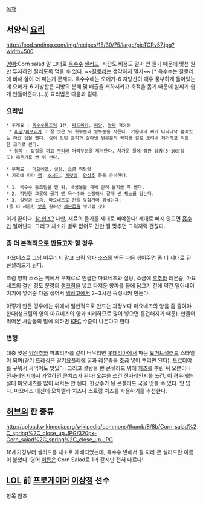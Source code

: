 [[목차]]
== 서양식 [[요리]] ==
http://food.sndimg.com/img/recipes/15/30/75/large/picTCRv57.jpg?width=500

[[영어]]:Corn salad
말 그대로 [[옥수수]] [[샐러드]]. 시간도 비용도 얼마 안 들기 때문에 몇천 원만 투자하면 질리도록 먹을 수 있다. ~~[[칼로리]]는 생각하지 말자~~ [* 옥수수는 칼로리에 비해 살이 더 찌는게 문제다. 옥수수에는 오메가-6 지방산이 매우 풍부하게 들어있는데 오메가-6 지방산은 지방의 분해 및 배출을 저하시키고 축적을 돕기 때문에 살찌기 쉽게 만들어준다.(...)] 요리법은 다음과 같다.

=== 요리법 ===
 * 주재료 : [[옥수수]][[통조림]] 1캔, [[파프리카]], [[피망]], [[양파]] 적당량
  * [[피망]]/[[파프리카]] : 잘 씻은 뒤 윗부분과 밑부분을 자른다. 가운데의 씨가 다닥다닥 붙어있는 하얀 심을 뺀다. 심이 있던 흔적과 잘라낸 윗부분의 꼭지를 칼로 도려내 제거하고 적당한 크기로 썬다.
  * [[양파]] : 껍질을 까고 [[뿌리]]와 머리부분을 제거한다. 차가운 물에 잠깐 담궈(5~10분정도) 매운기를 뺀 뒤 썬다.

 * 부재료 : [[마요네즈]], [[설탕]], [[소금]] 적당량
 * 기호에 따라 [[햄]], [[소시지]], [[게맛살]], [[양상추]] 등을 준비한다.

 * 1. 옥수수 통조림을 딴 뒤, 내용물을 체에 받혀 물기를 꼭 뺀다.
 * 2. 적당한 그릇에 물기 뺀 옥수수와 손질해서 잘게 썬 [[채소]]를 담는다.
 * 3. 설탕과 소금, 마요네즈로 간을 맞춰가며 뒤섞는다.
 (좀 더 새콤한 [[맛]]을 원하면 [[레몬즙]]을 넣어볼 것)

이게 끝이다. [[참 쉽죠?]]  다만, 재료의 물기를 제대로 빼야한다! 제대로 빼지 않으면 [[홍수]]가 일어난다. 그리고 채소가 별로 없어도 간만 잘 맞추면 그럭저럭 괜찮다.

=== 좀 더 본격적으로 만들고자 할 경우 ===
마요네즈로 그냥 버무리지 말고 [[크림]] [[양파]] [[소스]]를 만든 다음 섞어주면 좀 더 제대로 된 콘샐러드가 된다.

크림 양파 소스는 위에서 부재료로 언급한 마요네즈와 설탕, 소금에 [[후추]]와 레몬즙, 마요네즈의 절반 정도 분량의 [[생크림]]을 넣고 다져둔 양파를 물에 담그기 전에 약간 덜어내어 여기에 넣어준 다음 섞어서 [[냉장고]]에서 2~3시간 숙성시켜 만든다.

이렇게 만든 경우에는 위에서 일반적으로 만드는 과정보다 마요네즈의 양을 좀 줄여야 한다(생크림의 양이 마요네즈의 양과 비례하므로 많이 넣으면 흥건해지기 때문). 만들어 먹어본 사람들의 말에 의하면 [[KFC]] 수준이 나온다고 한다.

=== 변형 ===
대충 찢은 [[양상추]]와 파프리카를 같이 버무리면 [[롯데리아]]에서 파는 [[요거트]]샐러드 스타일이 되며([[딸기]] [[드레싱]]은 [[딸기]][[요플레]]에 [[꿀]]과 레몬즙을 조금 넣어 뿌리면 된다), [[토르티야]]를 구워서 싸먹어도 맛있다. 그리고 설탕을 뺀 콘샐러드 위에 [[치즈]]를 뿌린 뒤 오븐이나 [[전자레인지]]에서 가열하면 콘치즈가 된다! 오븐을 쓰건 전자레인지를 쓰건, 이 경우에는 절대 마요네즈를 많이 써서는 안 된다. 한강수가 된 콘샐러드 국을 맛볼 수 있다. 맛 없다. 마요네즈 대신에 모차렐라 치즈나 스트링 치즈를 사용하기를 추천한다.

== [[허브]]의 한 종류 ==
http://upload.wikimedia.org/wikipedia/commons/thumb/8/8b/Corn_salad%2C_spring%2C_close_up.JPG/320px-Corn_salad%2C_spring%2C_close_up.JPG

16세기경부터 샐러드용 채소로 재배되었는데, 옥수수 밭에서 잘 자라 콘 샐러드란 이름이 붙었다. 영어 [[이름]]은 Corn Salad로 1과 같지만 전혀 다르다!

== [[LOL]] 前 [[프로게이머]] [[이상정]] 선수 ==
항목 참조
